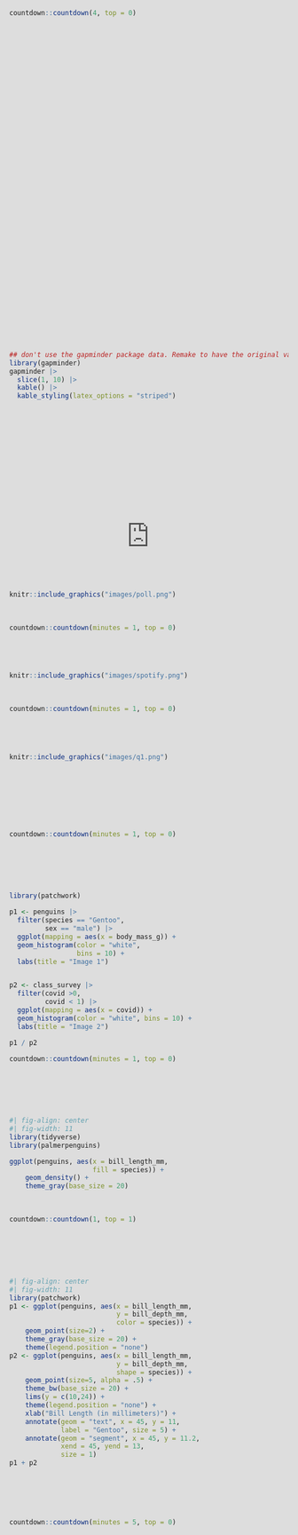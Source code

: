 ```yaml
---
title: "A Grammar of Graphics"
format: stat20slides-revealjs
---
```


    
# Concept Questions
    
## What code was used to make the following plot?

```r
#| echo: false
#| message: false
library(stat20data)
library(tidyverse)
```


```r
penguins |>
  filter(species == "Gentoo") |>
  mutate(is_male = (sex == "male")) |>
  ggplot(mapping = 
           aes(x = body_mass_g,
               y = is_male)) +
  geom_boxplot() +
  labs(x = "Body Mass (in grams)",
      y =  "Male Penguin?",
      title = "Male Gentoo penguins have larger body masses")
  
```

. . .

-   Choose an answer at `pollev.com`. 


    
# Concept Activity

<!--

##

:::{.poll}
What are the aesthetics and geometry of this plot?

Answer at `pollev.com`
:::

```r
#| fig-align: center
#| fig-width: 11
library(tidyverse)
library(palmerpenguins)

ggplot(penguins, aes(x = bill_length_mm,
                     fill = species)) +
    geom_density() +
    theme_gray(base_size = 20)
```

```r
countdown::countdown(1, top = 0)
```


##

:::{.poll}
What has changed when moving from the left to the right?
:::

```r
#| fig-align: center
#| fig-width: 11
library(patchwork)
p1 <- ggplot(penguins, aes(x = bill_length_mm,
                           y = bill_depth_mm,
                           color = species)) +
    geom_point(size=2) +
    theme_gray(base_size = 20) +
    theme(legend.position = "none")
p2 <- ggplot(penguins, aes(x = bill_length_mm,
                           y = bill_depth_mm,
                           shape = species)) +
    geom_point(size=2) +
    theme_gray(base_size = 20) +
    theme(legend.position = "none")
p1 + p2
```

```r
countdown::countdown(1, top = 0)
```

-->

## Concept Activity

You will be watching a 2.5 minute video of a presentation by a scientist, Hans Rosling, who studied global public health. He presents data visualizations depicting the change in life expectancy and family size over several decades in the 20th century.

:::{.poll}
On a piece of note paper:

- Sketch out the data frame used to create the graphic and add the names of the variables.
- List the aesthetic attributes used to encode the data in the graphic.
- Identify the geometry used in the plot.
:::

## {data-menu-title="Hans Rosling's Gapminder"}

<center>
<iframe src="https://embed.ted.com/talks/hans_rosling_the_best_stats_you_ve_ever_seen" width="854" height="480" style="position:absolute;left:0;top:0;width:100%;height:100%" frameborder="0" scrolling="no" allowfullscreen></iframe>
</center>

##

Please turn to your neighbors and...

:::{.poll}
Discuss what you came up with in terms of . . .

- the variables present in the data frame
- the aesthetic attributes used to encode that data in the plot
- the geometry
:::

```r
countdown::countdown(4, top = 0)
```


## What were the variables and aesthetic attributes?

. . .

:::: {.columns}

::: {.column width="50%"}

#### Visual Cues / Aesthetics

- Location along the x-axis
- Location along the y-axis
- Size of point
- Color of point
- Animation
:::

::: {.column width="50%"}
#### Variables

- Fertility rate
- Life expectancy
- Population
- Region
- Year
:::

::::


## What did the data frame look like?


What was the unit of observation? What were the variables? What were their type?

. . . 

:::: {.columns}

::: {.column width="50%"}
#### Unit of observation

- A country in a given year
:::

::: {.column width="50%"}
#### Variables

- Fertility rate (continuous)
- Life expectancy (continuous)
- Population (continuous)
- Region (nominal)
- Year (discrete)
:::

::::

```r
## don't use the gapminder package data. Remake to have the original vars: life expectancy and fertility rate
library(gapminder)
gapminder |>
  slice(1, 10) |>
  kable() |>
  kable_styling(latex_options = "striped")
```


## What geometry is used to represent the observations?

. . .

- Points

# Quiz Review

-   Head to `pollev.com` for a series of former quiz questions and quiz-level questions! *Make sure you take notes*. 

## What type of claim was made?

```r
knitr::include_graphics("images/poll.png")
```

. . . 

```r
countdown::countdown(minutes = 1, top = 0)
```

## What type of variable is listeners?

```r
knitr::include_graphics("images/spotify.png")
```

. . . 

```r
countdown::countdown(minutes = 1, top = 0)
```


## What type of proportion is used?

```r
knitr::include_graphics("images/q1.png")
```

. . . 

> Roughly 68 percent of those passengers who were in the first class survived the wreckage of the Titanic. 

. . . 

```r
countdown::countdown(minutes = 1, top = 0)
```

## Which measure of center/spread is least appropriate?

```r
library(patchwork)

p1 <- penguins |>
  filter(species == "Gentoo",
         sex == "male") |>
  ggplot(mapping = aes(x = body_mass_g)) +
  geom_histogram(color = "white",
                 bins = 10) +
  labs(title = "Image 1")


p2 <- class_survey |>
  filter(covid >0,
         covid < 1) |>
  ggplot(mapping = aes(x = covid)) +
  geom_histogram(color = "white", bins = 10) +
  labs(title = "Image 2")

p1 / p2

```

```r
countdown::countdown(minutes = 1, top = 0)
```

## What are the aesthetics and geometry of this plot?

```r
#| fig-align: center
#| fig-width: 11
library(tidyverse)
library(palmerpenguins)

ggplot(penguins, aes(x = bill_length_mm,
                     fill = species)) +
    geom_density() +
    theme_gray(base_size = 20)
```

. . . 

```r
countdown::countdown(1, top = 1)
```

## What has not changed when moving from left to right?

```r
#| fig-align: center
#| fig-width: 11
library(patchwork)
p1 <- ggplot(penguins, aes(x = bill_length_mm,
                           y = bill_depth_mm,
                           color = species)) +
    geom_point(size=2) +
    theme_gray(base_size = 20) +
    theme(legend.position = "none") 
p2 <- ggplot(penguins, aes(x = bill_length_mm,
                           y = bill_depth_mm,
                           shape = species)) +
    geom_point(size=5, alpha = .5) +
    theme_bw(base_size = 20) +
    lims(y = c(10,24)) +
    theme(legend.position = "none") +
    xlab("Bill Length (in millimeters)") +
    annotate(geom = "text", x = 45, y = 11,
             label = "Gentoo", size = 5) +
    annotate(geom = "segment", x = 45, y = 11.2,
             xend = 45, yend = 13, 
             size = 1)
p1 + p2
```

# Break

```r
countdown::countdown(minutes = 5, top = 0)
```